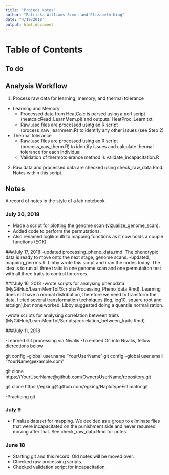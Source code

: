 ```yaml
---
title: "Project Notes"
author: "Patricka Williams-Simon and Elizabeth King"
date: "4/19/2018"
output: html_document
---
```


# Table of Contents

## To do


## Analysis Workflow 

1. Process raw data for learning, memory, and thermal tolerance
  - Learning and Memory
      - Processed data from HeatCalc is parsed using a perl script (heatcalcRead_LearnMem.pl) and outputs: HeatProc_Learn.txt
      - Raw .asc files are processed using an R script (process_raw_learnmem.R) to identify any other issues (see Step 2)
  - Thermal tolerance
      - Raw .asc files are processed using an R script (process_raw_therm.R) to identify issues and calculate thermal tolerance for each individual
      - Validation of thermotolerance method is validate_incapacitation.R      

2. Raw data and processed data are checked using check_raw_data.Rmd. Notes within this script.

## Notes

A record of notes in the style of a lab notebook

### July 20, 2018

- Made a script for plotting the genome scan (vizualize_genome_scan). 
- Added code to perform the permutations. 
- Also renamed loglikmulti to mapping functions as it now holds a couple functions 
(EGK)

###July 17, 2018
-updated processing_pheno_data.rmd. The phenotypic data is ready to move onto the next stage, genome scans.
-updated, mapping_perrms.R. Libby wrote this script and i ran the codes today. The idea is to run all three traits in one genome scan and one permutaiton test with all three traits to control for errors.


###July 16, 2018
-wrote scripts for analysing phenodata (MyGitHub/LearnMemTol/Scripts/Processing_Pheno_data.Rmd). Learning does not have a normal distribution, therefore we need to transform the data. I tried several transformation techniques (log, log10, square root and arcsign),but none worked. Libby suggested doing a quantile normalization.

-wrote scripts for analysing correlation between traits (MyGitHub/LearnMemTol/Scripts/correlation_between_traits.Rmd).


###July 11, 2018

-Learned Git processing via Nivalis
-To embed Git into Nivalis, fellow dierections below

  git config --global user.name "YourUserName"
  git config --global user.email "YourName@example.com"

  git clone https://YourUserName@github.com/OwnersUserName/repository.git

  git clone https://egking@github.com/egking/HaplotypeEstimator.git
  
-Practicing git 


### July 9

- Finalize dataset for mapping. We decided as a group to eliminate flies that were incapacitated on the punishment side and never resumed moving after that. See check_raw_data.Rmd for notes.

### June 18 

- Starting git and this record. Old notes will be moved over. 
- Checked raw processing scripts. 
- Checked validation script for incapacitation. 


